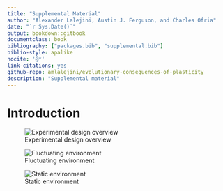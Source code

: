 ```yaml
---
title: "Supplemental Material"
author: "Alexander Lalejini, Austin J. Ferguson, and Charles Ofria"
date: "`r Sys.Date()`"
output: bookdown::gitbook
documentclass: book
bibliography: ["packages.bib", "supplemental.bib"]
biblio-style: apalike
nocite: '@*'
link-citations: yes
github-repo: amlalejini/evolutionary-consequences-of-plasticity
description: "Supplemental material"
---
```


# Introduction

![Experimental design overview](media/experimental-design-overview.png)

![Fluctuating environment](media/fluctuating-environment.jpg)

![Static environment](media/static-environment.jpg)